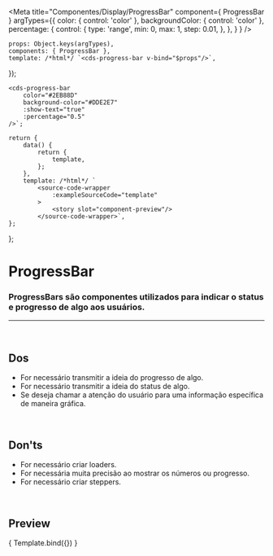 
<Meta
	title="Componentes/Display/ProgressBar"
	component={ ProgressBar }
	argTypes={{
		color: { control: 'color' },
		backgroundColor: { control: 'color' },
		percentage: {
			control: {
				type: 'range',
				min: 0,
				max: 1,
				step: 0.01,
			},
		},
	}
}
/>

	props: Object.keys(argTypes),
	components: { ProgressBar },
	template: /*html*/ `<cds-progress-bar v-bind="$props"/>`,
});

	<cds-progress-bar 
		color="#2EB88D"
		background-color="#DDE2E7"
		:show-text="true"
		:percentage="0.5"
	/>`;

	return {
		data() {
			return {
				template,
			};
		},
		template: /*html*/ `
			<source-code-wrapper
				:exampleSourceCode="template"
			>
				<story slot="component-preview"/>
			</source-code-wrapper>`,
	};
};

# ProgressBar

### ProgressBars são componentes utilizados para indicar o status e progresso de algo aos usuários.
---
<br />

## Dos
- For necessário transmitir a ideia do progresso de algo.
- For necessário transmitir a ideia do status de algo.
- Se deseja chamar a atenção do usuário para uma informação específica de maneira gráfica.

<br />

## Don'ts
- For necessário criar loaders.
- For necessária muita precisão ao mostrar os números ou progresso.
- For necessário criar steppers.

<br />

## Preview

<Canvas>
	<Story
		name="Progress bar"
		decorators={[docsDecorator]}
		args={{
			percentage: 0.5,
			backgroundColor: '#DDE2E7',
			color: '#2EB88D',
		}}
	>
		{ Template.bind({}) }
	</Story>
</Canvas>

<ArgsTable story="Progress bar" />